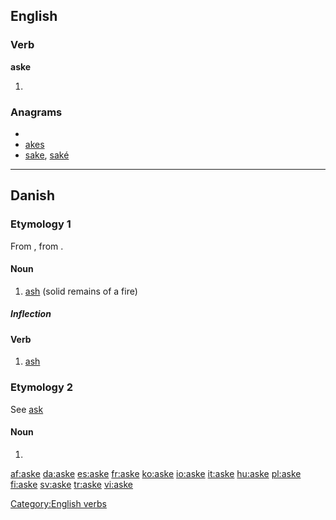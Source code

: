 ==English==

===Verb===
'''aske'''

# {{obsolete spelling of|ask}}

===Anagrams===
* {{alphagram|aeks}}
* [[akes#English|akes]]
* [[sake#English|sake]], [[saké#English|saké]]


[[Category:English verbs]]

----

==Danish==

===Etymology 1===
From {{etyl|non|da}} {{term|aska|||lang=non}}, from {{proto|Germanic|asko|lang=da}}.

====Noun====
{{da-noun|n|r}}

# [[ash]] (solid remains of a fire)

=====Inflection=====
{{da-noun-infl|n|r}}

====Verb====
{{da-verb|ask|aske|asker|askede|har|asket}}

# [[ash]]

===Etymology 2===
See [[ask#Danish|ask]]

====Noun====
{{infl|da|noun form|g=c}}

# {{form of|plural indefinite|ask|lang=Danish}}

[[af:aske]]
[[da:aske]]
[[es:aske]]
[[fr:aske]]
[[ko:aske]]
[[io:aske]]
[[it:aske]]
[[hu:aske]]
[[pl:aske]]
[[fi:aske]]
[[sv:aske]]
[[tr:aske]]
[[vi:aske]]